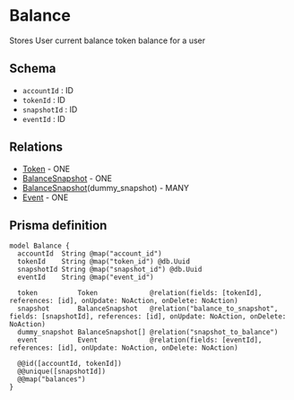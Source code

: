 # Balance

Stores User current balance token balance for a user

## Schema

- `accountId` : ID
- `tokenId` : ID
- `snapshotId` : ID
- `eventId` : ID

## Relations

- [Token](./token) - ONE
- [BalanceSnapshot](./balance-snapshot) - ONE
- [BalanceSnapshot](./balance-snapshot)(dummy_snapshot) - MANY
- [Event](./event) - ONE

## Prisma definition

```prisma
model Balance {
  accountId  String @map("account_id")
  tokenId    String @map("token_id") @db.Uuid
  snapshotId String @map("snapshot_id") @db.Uuid
  eventId    String @map("event_id")

  token          Token             @relation(fields: [tokenId], references: [id], onUpdate: NoAction, onDelete: NoAction)
  snapshot       BalanceSnapshot   @relation("balance_to_snapshot", fields: [snapshotId], references: [id], onUpdate: NoAction, onDelete: NoAction)
  dummy_snapshot BalanceSnapshot[] @relation("snapshot_to_balance")
  event          Event             @relation(fields: [eventId], references: [id], onUpdate: NoAction, onDelete: NoAction)

  @@id([accountId, tokenId])
  @@unique([snapshotId])
  @@map("balances")
}
```
